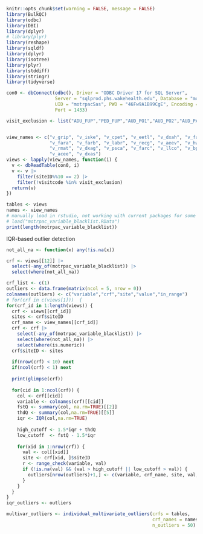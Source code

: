 
```r
knitr::opts_chunk$set(warning = FALSE, message = FALSE) 
library(BulkQC)
library(odbc)
library(DBI)
library(dplyr)
# library(plyr)
library(reshape)
library(sqldf)
library(dplyr)
library(isotree)
library(plyr)
library(stddiff)
library(stringr)
library(tidyverse)
```

```r
con0 <- dbConnect(odbc(), Driver = "ODBC Driver 17 for SQL Server",
                  Server = "sqlprod.phs.wakehealth.edu", Database = "motrpac",
                  UID = "motrpacSas", PWD = "46Fw9A1B99CgE", Encoding = "UTF-16",
                  Port = 1433)
```


```r

visit_exclusion <- list("ADU_FUP","PED_FUP","AUD_PO1","AUD_PO2","AUD_PAS","PED_PAS")


view_names <- c("v_grip", "v_iske", "v_cpet", "v_eetl", "v_dxah", "v_faeb", "v_faea",
                "v_fara", "v_farb", "v_labr", "v_recg", "v_aeev", "v_hwwt", "v_retl",
                "v_rmat", "v_dxag", "v_psca", "v_farc", "v_llco", "v_bphr", "v_acre",
                "v_acee", "v_dxas")
views <- lapply(view_names, function(i) {
  v <- dbReadTable(con0, i) 
  v <- v |> 
    filter(siteID%%10 == 2) |> 
    filter(!visitcode %in% visit_exclusion)
  return(v)
})
```

```r
tables <- views
names <- view_names
# manually load in rstudio, not working with current packages for some reason TODO fix
# load("motrpac_variable_blacklist.RData")
print(length(motrpac_variable_blacklist))
```

IQR-based outlier detection
```r
not_all_na <- function(x) any(!is.na(x))

crf <- views[[12]] |> 
  select(-any_of(motrpac_variable_blacklist)) |>
  select(where(not_all_na))

crf_list <- c(1)
outliers <- data.frame(matrix(ncol = 5, nrow = 0))
colnames(outliers) <- c("variable","crf","site","value","in_range")
# for(crf in c(views[1]))  {
for(crf_id in 1:length(views)) {
  crf <- views[[crf_id]]
  sites <- crf$siteID
  crf_name <- view_names[[crf_id]]
  crf <- crf |> 
    select(-any_of(motrpac_variable_blacklist)) |>
    select(where(not_all_na)) |>
    select(where(is.numeric))
  crf$siteID <- sites
  
  if(nrow(crf) < 10) next 
  if(ncol(crf) < 1) next
  
  print(glimpse(crf))
  
  for(cid in 1:ncol(crf)) {
    col <- crf[[cid]]
    variable <- colnames(crf)[[cid]]
    fstQ <- summary(col, na.rm=TRUE)[[2]]
    thdQ <- summary(col,na.rm=TRUE)[[5]]
    iqr <- IQR(col,na.rm=TRUE)
    
    high_cutoff <- 1.5*iqr + thdQ
    low_cutoff  <- fstQ - 1.5*iqr
    
    for(xid in 1:nrow(crf)) {
      val <- col[[xid]]
      site <- crf[xid, ]$siteID
      r <- range_check(variable, val)
      if (!is.na(val) && (val > high_cutoff || low_cutoff > val)) {
        outliers[nrow(outliers)+1,] <- c(variable, crf_name, site, val, range_check(variable,val))
      }
    }
  }
}
iqr_outliers <- outliers
```


```r
multivar_outliers <- individual_multivariate_outliers(crfs = tables, 
                                                      crf_names = names,
                                                      n_outliers = 50)
```

